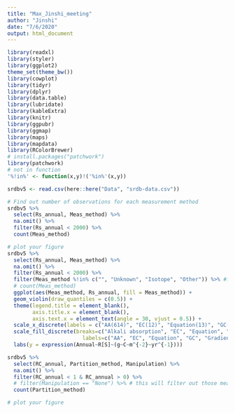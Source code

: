 ```yaml
---
title: "Max_Jinshi_meeting"
author: "Jinshi"
date: "7/6/2020"
output: html_document
---
```


```r
library(readxl)
library(styler)
library(ggplot2)
theme_set(theme_bw())
library(cowplot)
library(tidyr)
library(dplyr)
library(data.table)
library(lubridate)
library(kableExtra)
library(knitr)
library(ggpubr)
library(ggmap)
library(maps)
library(mapdata)
library(RColorBrewer)
# install.packages("patchwork")
library(patchwork)
# not in function
'%!in%' <- function(x,y)!('%in%'(x,y))
```


```r
srdbv5 <- read.csv(here::here("Data", "srdb-data.csv"))
```


```r
# Find out number of observations for each measurement method
srdbv5 %>% 
  select(Rs_annual, Meas_method) %>% 
  na.omit() %>% 
  filter(Rs_annual < 2000) %>% 
  count(Meas_method)

# plot your figure  
srdbv5 %>% 
  select(Rs_annual, Meas_method) %>% 
  na.omit() %>% 
  filter(Rs_annual < 2000) %>% 
  filter(Meas_method %!in% c("", "Unknown", "Isotope", "Other")) %>% #filter those out (not too much data)
  # count(Meas_method)
  ggplot(aes(Meas_method, Rs_annual, fill = Meas_method)) +
  geom_violin(draw_quantiles = c(0.5)) +
  theme(legend.title = element_blank(),
        axis.title.x = element_blank(),
        axis.text.x = element_text(angle = 30, vjust = 0.5)) +
  scale_x_discrete(labels = c("AA(614)", "EC(12)", "Equation(13)", "GC(642)", "Gradient(39)", "IRGA(4134)")) +
  scale_fill_discrete(breaks=c("Alkali absorption", "EC", "Equation", "Gas chromatography", "Gradient", "IRGA"),
                        labels=c("AA", "EC", "Equation", "GC", "Gradient", "IRGA")) +
  labs(y = expression(Annual~R[S]~(g~C~m^{-2}~yr^{-1}))) 
```

```r
srdbv5 %>% 
  select(RC_annual, Partition_method, Manipulation) %>% 
  na.omit() %>% 
  filter(RC_annual < 1 & RC_annual > 0) %>% 
  # filter(Manipulation == "None") %>% # this will filter out those measurements with treatment
  count(Partition_method)

# plot your figure

```


